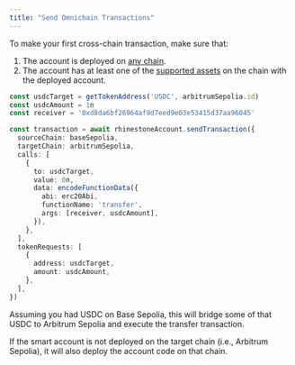 ```yaml
---
title: "Send Omnichain Transactions"
---
```



To make your first cross-chain transaction, make sure that:

1) The account is deployed on [any chain](../../home/introduction/supported-chains).
2) The account has at least one of the [supported assets](../../home/introduction/supported-chains) on the chain with the deployed account.

```ts
const usdcTarget = getTokenAddress('USDC', arbitrumSepolia.id)
const usdcAmount = 1n
const receiver = '0xd8da6bf26964af9d7eed9e03e53415d37aa96045'

const transaction = await rhinestoneAccount.sendTransaction({
  sourceChain: baseSepolia,
  targetChain: arbitrumSepolia,
  calls: [
    {
      to: usdcTarget,
      value: 0n,
      data: encodeFunctionData({
        abi: erc20Abi,
        functionName: 'transfer',
        args: [receiver, usdcAmount],
      }),
    },
  ],
  tokenRequests: [
    {
      address: usdcTarget,
      amount: usdcAmount,
    },
  ],
})
```

Assuming you had USDC on Base Sepolia, this will bridge some of that USDC to Arbitrum Sepolia and execute the transfer transaction.

If the smart account is not deployed on the target chain (i.e., Arbitrum Sepolia), it will also deploy the account code on that chain.

<SnippetOmnichainTransactions />

